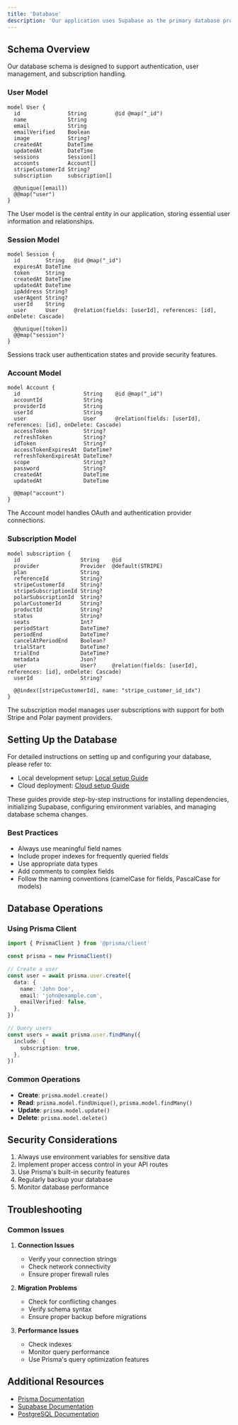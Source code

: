 ```yaml
---
title: 'Database'
description: 'Our application uses Supabase as the primary database provider, which is built on top of PostgreSQL. We use Prisma as our ORM to interact with the database.'
---
```


## Schema Overview

Our database schema is designed to support authentication, user management, and subscription handling.


### User Model

```prisma
model User {
  id               String         @id @map("_id")
  name             String
  email            String
  emailVerified    Boolean
  image            String?
  createdAt        DateTime
  updatedAt        DateTime
  sessions         Session[]
  accounts         Account[]
  stripeCustomerId String?
  subscription     subscription[]

  @@unique([email])
  @@map("user")
}
```

The User model is the central entity in our application, storing essential user information and relationships.

### Session Model

```prisma
model Session {
  id        String   @id @map("_id")
  expiresAt DateTime
  token     String
  createdAt DateTime
  updatedAt DateTime
  ipAddress String?
  userAgent String?
  userId    String
  user      User     @relation(fields: [userId], references: [id], onDelete: Cascade)

  @@unique([token])
  @@map("session")
}
```

Sessions track user authentication states and provide security features.

### Account Model

```prisma
model Account {
  id                    String    @id @map("_id")
  accountId             String
  providerId            String
  userId                String
  user                  User      @relation(fields: [userId], references: [id], onDelete: Cascade)
  accessToken           String?
  refreshToken          String?
  idToken               String?
  accessTokenExpiresAt  DateTime?
  refreshTokenExpiresAt DateTime?
  scope                 String?
  password              String?
  createdAt             DateTime
  updatedAt             DateTime

  @@map("account")
}
```

The Account model handles OAuth and authentication provider connections.

### Subscription Model

```prisma
model subscription {
  id                   String    @id
  provider             Provider  @default(STRIPE)
  plan                 String
  referenceId          String?
  stripeCustomerId     String?
  stripeSubscriptionId String?
  polarSubscriptionId  String?
  polarCustomerId      String?
  productId            String?
  status               String?
  seats                Int?
  periodStart          DateTime?
  periodEnd            DateTime?
  cancelAtPeriodEnd    Boolean?
  trialStart           DateTime?
  trialEnd             DateTime?
  metadata             Json?
  user                 User?     @relation(fields: [userId], references: [id], onDelete: Cascade)
  userId               String?

  @@index([stripeCustomerId], name: "stripe_customer_id_idx")
}
```

The subscription model manages user subscriptions with support for both Stripe and Polar payment providers.

## Setting Up the Database

For detailed instructions on setting up and configuring your database, please refer to:

- Local development setup: [Local setup Guide](/database/supabase-setup)
- Cloud deployment: [Cloud setup Guide](/database/supabase-setup)

These guides provide step-by-step instructions for installing dependencies, initializing Supabase, configuring environment variables, and managing database schema changes.

### Best Practices

- Always use meaningful field names
- Include proper indexes for frequently queried fields
- Use appropriate data types
- Add comments to complex fields
- Follow the naming conventions (camelCase for fields, PascalCase for models)

## Database Operations

### Using Prisma Client

```typescript
import { PrismaClient } from '@prisma/client'

const prisma = new PrismaClient()

// Create a user
const user = await prisma.user.create({
  data: {
    name: 'John Doe',
    email: 'john@example.com',
    emailVerified: false,
  },
})

// Query users
const users = await prisma.user.findMany({
  include: {
    subscription: true,
  },
})
```

### Common Operations

- **Create**: `prisma.model.create()`
- **Read**: `prisma.model.findUnique()`, `prisma.model.findMany()`
- **Update**: `prisma.model.update()`
- **Delete**: `prisma.model.delete()`

## Security Considerations

1. Always use environment variables for sensitive data
2. Implement proper access control in your API routes
3. Use Prisma's built-in security features
4. Regularly backup your database
5. Monitor database performance

## Troubleshooting

### Common Issues

1. **Connection Issues**
   - Verify your connection strings
   - Check network connectivity
   - Ensure proper firewall rules

2. **Migration Problems**
   - Check for conflicting changes
   - Verify schema syntax
   - Ensure proper backup before migrations

3. **Performance Issues**
   - Check indexes
   - Monitor query performance
   - Use Prisma's query optimization features

## Additional Resources

- [Prisma Documentation](https://www.prisma.io/docs)
- [Supabase Documentation](https://supabase.com/docs)
- [PostgreSQL Documentation](https://www.postgresql.org/docs/) 